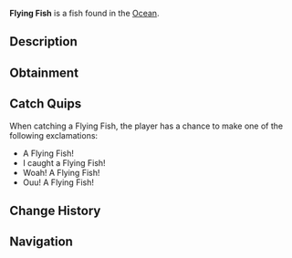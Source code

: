 {{FishInfobox
|image          = Flying Fish.png
|rarity         = Legendary
|sea            = First Sea
|location       = [[Ocean]]
|sublocation    = Saltwater
|sources        = Fishing Rod
|radar_location = 
|prog_speed     = -30
|xp             = 700
|weather        = 
|time           = Night
|season         = 
|bait           = Minnow
|base_weight    = 5
|base_value     = 1200
|weight_range   = 3.5
|base_chance    = 0.15
|base_resil     = 25
}}
'''Flying Fish''' is a {{Rarity|Legendary}} fish found in the [[Ocean]].

== Description ==
{{Description|The Flying Fish is a unique fish, renowned for their wing-like fins which give them the ability to soar above the ocean's surface. They use this ability to swiftly evade predators as well as dwelling near the surface to find small organisms to feed on.|Bestiary Entry}}

== Obtainment ==
{{Description|In salt waters during the night. |Bestiary Hint}}
{{Fish Availability|
Ancient Isle/Algae Hunt
Atlantis/Surrounding Ocean
Forsaken Shores/Algae Hunt
LEGO Pool/Studolodon Hunt
Lovestorm/Normal
Lovestorm/Supercharged
Lucky Event/Blarney McBreeze
Lucky Event/O'Mango Goldgrin
Lucky Event/Plumrick O'Luck
Lucky Event/Rowdy McCharm
Lucky Event/Sunny O'Coin
Megalodon Hunt/Eclipse and Weekend
Megalodon Hunt/Normal
Mushgrove Swamp/Algae Hunt
Northern Summit/Surrounding Ocean
Ocean
Ocean/Deep Ocean
Orca Migration/Ancient
Orca Migration/Normal
Roslit Bay/Clam Abundance
Roslit Bay/Surrounding Ocean
Snowcap Island/Algae Hunt
Whale Migration/Moby
Whale Migration/Normal
|top_rods      = 
Leviathan's Fang Rod\32607.66\144480.36;
Free Spirit Rod\29622.08\140273.85;
Trident Rod\28649.13\135666.51;
Great Rod of Oscar\25193.34\84217.59;
Ethereal Prism Rod\24050.02\85790.34;
Flimsy Rod\17246.42\85035.48;
Training Rod\17105.93\90389.97;
Lucky Rod\14101.38\60825.63;
No-Life Rod\23491.39\94377.72;
Rapid Rod\20680.51\93538.02;
Fischer's Rod\13039.42\62140.3;
Astralhook Rod\24027.72\86260.08;
Seraphic Rod\23403.32\87234.43;
Rod Of The Forgotten Fang\21750.54\85030.94;
Challenger's Rod\21253.1\85956.95;
Rod Of The Depths\20315.48\76399.54;
Verdant Shear Rod\19591.94\77980.3;
Zeus Rod\19112.06\78241.15;
Rod Of The Exalted One\19089.84\75708.07;
Blazebringer Rod\19008.43\74933.2;
Depthseeker Rod\18177.62\74081.15;
Avalanche Rod\15633.93\66387.63;
Volcanic Rod\15555.55\61888.45;
Steady Rod\5006.7\23930.36
|recommended   = Trident Rod
}}

== Catch Quips ==
When catching a Flying Fish, the player has a chance to make one of the following exclamations:
* A Flying Fish!
* I caught a Flying Fish!
* Woah! A Flying Fish!
* Ouu! A Flying Fish!

== Change History ==
{{Change History|{{subst:Current Version}}}}

== Navigation ==
{{Fish Navbox|Ocean}}